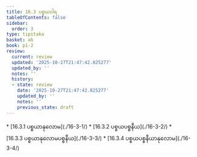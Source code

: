 ```yaml
---
title: 16.3 ပစ္စယဝါရ
tableOfContents: false
sidebar:
  order: 3
type: tipitaka
basket: ab
book: p1-2
review:
  current: review
  updated: '2025-10-27T21:47:42.825277'
  updated_by: ''
  notes: ''
  history:
  - state: review
    date: '2025-10-27T21:47:42.825277'
    updated_by: ''
    notes: ''
    previous_state: draft
---
```



<ReviewStatus review={frontmatter.review} showDetails={true} />

<HypothesisAnnotation frontmatter={frontmatter} />

<DynamicBreadcrumb />



<TableOfContents book="p1-2" section="16.3">
* [16.3.1 ပစ္စယာနုလောမ](./16-3-1/)
* [16.3.2 ပစ္စယပစ္စနီယ](./16-3-2/)
* [16.3.3 ပစ္စယာနုလောမပစ္စနီယ](./16-3-3/)
* [16.3.4 ပစ္စယပစ္စနီယာနုလောမ](./16-3-4/)
</TableOfContents>